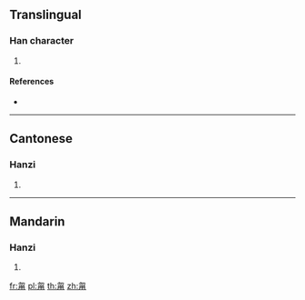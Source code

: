 ==Translingual==

===Han character===
{{Han char|rn=101|rad=用|as=04|sn=9|four=27227|canj=PHBQ}}

# {{defn|Han|sort=用04}}

====References====
* {{Han ref|kx=0756.051|hdz=10259.060|uh=752E|ud=29998|bh=CFD9|bd=53209}}

----

==Cantonese==

===Hanzi===
{{yue-hanzi|jyut=|y=fung6}}

# {{defn|lang=yue|sort=用04}}

----

==Mandarin==

===Hanzi===
{{cmn-hanzi|pin=[[fèng]] ([[feng4]]), [[nìng]] ([[ning4]])|wg=feng<sup>4</sup>, ning<sup>4</sup>}}

# {{defn|lang=cmn|sort=用04}}

[[fr:甮]]
[[pl:甮]]
[[th:甮]]
[[zh:甮]]